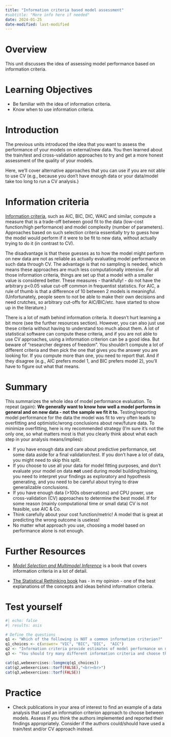 ```yaml
---
title: "Information criteria based model assessment"
#subtitle: "More info here if needed"
date: 2024-01-25
date-modified: last-modified
---
```


# Overview

This unit discusses the idea of assessing model performance based on information criteria.

# Learning Objectives

* Be familiar with the idea of information criteria. 
* Know when to use information criteria.


# Introduction

The previous units introduced the idea that you want to assess the performance of your models on external/new data. You then learned about the train/test and cross-validation approaches to try and get a more honest assessment of the quality of your models.

Here, we'll cover alternative approaches that you can use if you are not able to use CV (e.g., because you don't have enough data or your data/model take too long to run a CV analysis.)



# Information criteria

[Information criteria](https://en.wikipedia.org/wiki/Model_selection#Criteria), such as AIC, BIC, DIC, WAIC and similar, compute a measure that is a trade-off between good fit to the data (low-cost function/high performance) and model complexity (number of parameters). Approaches based on such selection criteria essentially try to guess how the model would perform if it were to be fit to new data, without actually trying to do it (in contrast to CV). 

The disadvantage is that these guesses as to how the model might perform on new data are not as reliable as actually evaluating model performance on such data through CV. The advantage is that no sampling is needed, which means these approaches are much less computationally intensive. For all those information criteria, things are set up that a model with a smaller value is considered better. These measures - thankfully! - do not have the arbitrary p\<0.05 value cut-off common in frequentist statistics. For AIC, a rule of thumb is that a difference of 10 between 2 models is meaningful. (Unfortunately, people seem to not be able to make their own decisions and need crutches, so arbitrary cut-offs for AIC/BIC/etc. have started to show up in the literature.)

There is a lot of math behind information criteria. It doesn't hurt learning a bit more (see the further resources section). However, you can also just use these criteria without having to understand too much about them. A lot of statistical software can compute these criteria, and if you are not able to use CV approaches, using a information criterion can be a good idea. But beware of "researcher degrees of freedom". You shouldn't compute a lot of different criteria and then pick the one that gives you the answer you are looking for. If you compute more than one, you need to report that. And if they disagree (e.g., AIC prefers model 1, and BIC prefers model 2), you'll have to figure out what that means.



# Summary

This summarizes the whole idea of model performance evaluation. To repeat (again): **We generally want to know how well a model performs in general and on new data - not the sample we fit it to.** Testing/reporting model performance for the data the model was fit to very often leads to overfitting and optimistic/wrong conclusions about new/future data. To minimize overfitting, here is my recommended strategy (I'm sure it's not the only one, so what matters most is that you clearly think about what each step in your analysis means/implies):

-   If you have enough data and care about predictive performance, set some data aside for a final validation/test. If you don't have a lot of data, you might need to skip this split.
-   If you choose to use all your data for model fitting purposes, and don't evaluate your model on data **not** used during model building/training, you need to interpret your findings as exploratory and hypothesis generating, and you need to be careful about trying to draw generalizable conclusions.
-   If you have enough data (\>100s observations) and CPU power, use cross-validation (CV) approaches to determine the best model. If for some reason (mainly computational time or small data) CV is not feasible, use AIC & Co.
-   Think carefully about your cost function/metric! A model that is great at predicting the wrong outcome is useless!
-   No matter what approach you use, choosing a model based on performance alone is not enough. 


# Further Resources



* [*Model Selection and Multimodel Inference*](https://www.springer.com/gp/book/9780387953649) is a book that covers information criteria in a lot of detail. 

* [The Statistical Rethinking book](https://xcelab.net/rm/statistical-rethinking/) has - in my opinion - one of the best explanations of the concepts and ideas behind information criteria.



# Test yourself

```r
#| echo: false
#| results: asis

# Define the questions
q1 <- "Which of the following is NOT a common information criterion?"
q1_choices <- c(answer= "VIC", "BIC", "DIC",  "AIC")
q2 <- "Information criteria provide estimates of model performance on new data that are as good as those obtained from a train/test approach."
q3 <- "You should try many different information criteria and choose the one which gives the best results."

cat(q1,webexercises::longmcq(q1_choices))
cat(q2,webexercises::torf(FALSE),"<br><br>")
cat(q3,webexercises::torf(FALSE))
```



# Practice

* Check publications in your area of interest to find an example of a data analysis that used an information criterion approach to choose between models. Assess if you think the authors implemented and reported their findings appropriately. Consider if the authors could/should have used a train/test and/or CV approach instead. 